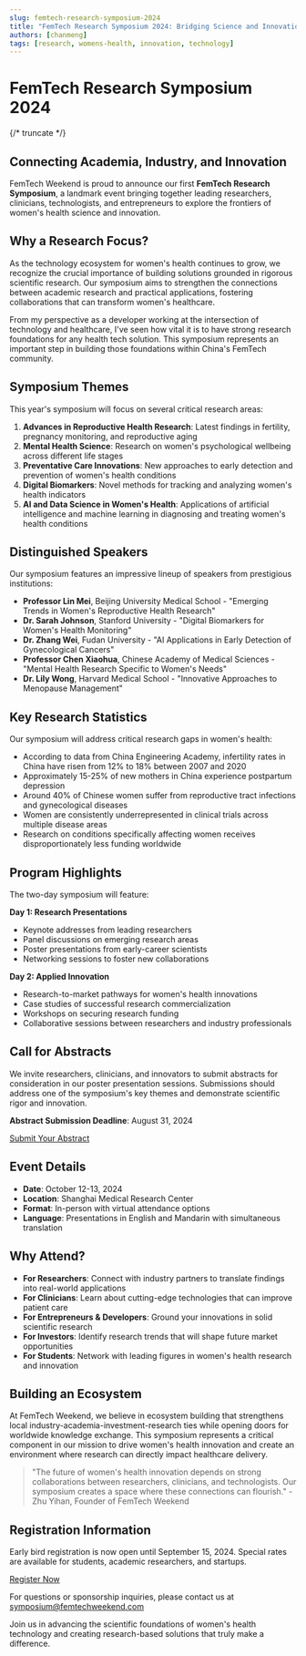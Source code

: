 ```yaml
---
slug: femtech-research-symposium-2024
title: "FemTech Research Symposium 2024: Bridging Science and Innovation in Women's Health"
authors: [chanmeng]
tags: [research, womens-health, innovation, technology]
---
```



# FemTech Research Symposium 2024

<ZoomableImage src="/img/femtech-weekend-social-card.png" alt="FemTech Research Symposium 2024" />

{/* truncate */}

## Connecting Academia, Industry, and Innovation

FemTech Weekend is proud to announce our first **FemTech Research Symposium**, a landmark event bringing together leading researchers, clinicians, technologists, and entrepreneurs to explore the frontiers of women's health science and innovation.

## Why a Research Focus?

As the technology ecosystem for women's health continues to grow, we recognize the crucial importance of building solutions grounded in rigorous scientific research. Our symposium aims to strengthen the connections between academic research and practical applications, fostering collaborations that can transform women's healthcare.

From my perspective as a developer working at the intersection of technology and healthcare, I've seen how vital it is to have strong research foundations for any health tech solution. This symposium represents an important step in building those foundations within China's FemTech community.

## Symposium Themes

This year's symposium will focus on several critical research areas:

1. **Advances in Reproductive Health Research**: Latest findings in fertility, pregnancy monitoring, and reproductive aging
2. **Mental Health Science**: Research on women's psychological wellbeing across different life stages
3. **Preventative Care Innovations**: New approaches to early detection and prevention of women's health conditions
4. **Digital Biomarkers**: Novel methods for tracking and analyzing women's health indicators
5. **AI and Data Science in Women's Health**: Applications of artificial intelligence and machine learning in diagnosing and treating women's health conditions

## Distinguished Speakers

Our symposium features an impressive lineup of speakers from prestigious institutions:

- **Professor Lin Mei**, Beijing University Medical School - "Emerging Trends in Women's Reproductive Health Research"
- **Dr. Sarah Johnson**, Stanford University - "Digital Biomarkers for Women's Health Monitoring"
- **Dr. Zhang Wei**, Fudan University - "AI Applications in Early Detection of Gynecological Cancers"
- **Professor Chen Xiaohua**, Chinese Academy of Medical Sciences - "Mental Health Research Specific to Women's Needs"
- **Dr. Lily Wong**, Harvard Medical School - "Innovative Approaches to Menopause Management"

## Key Research Statistics

Our symposium will address critical research gaps in women's health:

- According to data from China Engineering Academy, infertility rates in China have risen from 12% to 18% between 2007 and 2020
- Approximately 15-25% of new mothers in China experience postpartum depression
- Around 40% of Chinese women suffer from reproductive tract infections and gynecological diseases
- Women are consistently underrepresented in clinical trials across multiple disease areas
- Research on conditions specifically affecting women receives disproportionately less funding worldwide

## Program Highlights

The two-day symposium will feature:

**Day 1: Research Presentations**
- Keynote addresses from leading researchers
- Panel discussions on emerging research areas
- Poster presentations from early-career scientists
- Networking sessions to foster new collaborations

**Day 2: Applied Innovation**
- Research-to-market pathways for women's health innovations
- Case studies of successful research commercialization
- Workshops on securing research funding
- Collaborative sessions between researchers and industry professionals

## Call for Abstracts

We invite researchers, clinicians, and innovators to submit abstracts for consideration in our poster presentation sessions. Submissions should address one of the symposium's key themes and demonstrate scientific rigor and innovation.

**Abstract Submission Deadline**: August 31, 2024

[Submit Your Abstract](https://www.femtechweekend.com/symposium-abstract-submission)

## Event Details

- **Date**: October 12-13, 2024
- **Location**: Shanghai Medical Research Center
- **Format**: In-person with virtual attendance options
- **Language**: Presentations in English and Mandarin with simultaneous translation

## Why Attend?

- **For Researchers**: Connect with industry partners to translate findings into real-world applications
- **For Clinicians**: Learn about cutting-edge technologies that can improve patient care
- **For Entrepreneurs & Developers**: Ground your innovations in solid scientific research
- **For Investors**: Identify research trends that will shape future market opportunities
- **For Students**: Network with leading figures in women's health research and innovation

## Building an Ecosystem

At FemTech Weekend, we believe in ecosystem building that strengthens local industry-academia-investment-research ties while opening doors for worldwide knowledge exchange. This symposium represents a critical component in our mission to drive women's health innovation and create an environment where research can directly impact healthcare delivery.

> "The future of women's health innovation depends on strong collaborations between researchers, clinicians, and technologists. Our symposium creates a space where these connections can flourish." - Zhu Yihan, Founder of FemTech Weekend

## Registration Information

Early bird registration is now open until September 15, 2024. Special rates are available for students, academic researchers, and startups.

[Register Now](https://www.femtechweekend.com/research-symposium-2024)

For questions or sponsorship inquiries, please contact us at symposium@femtechweekend.com

Join us in advancing the scientific foundations of women's health technology and creating research-based solutions that truly make a difference. 